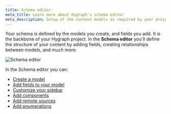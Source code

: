 ```yaml
---
title: Schema editor
meta_title: Learn more about Hygraph's schema editor
meta_description: Setup of the content models as required by your project.
---
```


Your schema is defined by the models you create, and fields you add. It is the backbone of your Hygraph project. In the **Schema editor** you'll define the structure of your content by adding fields, creating relationships between models, and much more.

![Schema editor](/images/getting-started/getting-started-schema.png)

In the Schema editor you can:

- [Create a model](/getting-started/create-a-model)
- [Add fields to your model](/getting-started/add-fields)
- [Customize your sidebar](/guides/content/customize-sidebar)
- [Add components](/guides/schema/components)
- [Add remote sources](/guides/schema/remote-sources)
- [Add enumerations](/guides/schema/using-enumerations)
